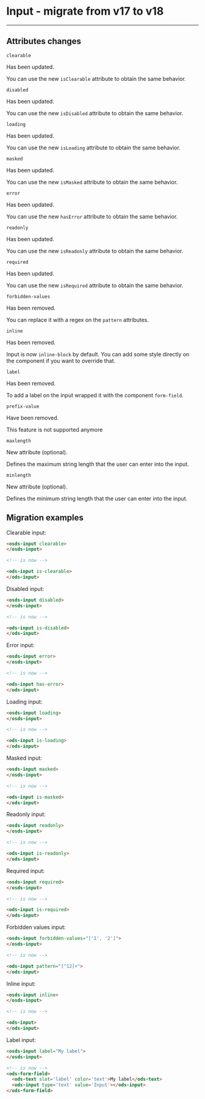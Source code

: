 
<Meta of={InputStories} name='Migration From 17.x' />

# Input - migrate from v17 to v18
----

## Attributes changes

`clearable` <ods-badge size="sm" icon="circle-info" label="Updated"></ods-badge>

Has been updated.

You can use the new `isClearable` attribute to obtain the same behavior.

`disabled` <ods-badge size="sm" icon="circle-info" label="Updated"></ods-badge>

Has been updated.

You can use the new `isDisabled` attribute to obtain the same behavior.

`loading` <ods-badge size="sm" icon="circle-info" label="Updated"></ods-badge>

Has been updated.

You can use the new `isLoading` attribute to obtain the same behavior.

`masked` <ods-badge size="sm" icon="circle-info" label="Updated"></ods-badge>

Has been updated.

You can use the new `isMasked` attribute to obtain the same behavior.

`error` <ods-badge size="sm" icon="circle-info" label="Updated"></ods-badge>

Has been updated.

You can use the new `hasError` attribute to obtain the same behavior.

`readonly` <ods-badge size="sm" icon="circle-info" label="Updated"></ods-badge>

Has been updated.

You can use the new `isReadonly` attribute to obtain the same behavior.

`required` <ods-badge size="sm" icon="circle-info" label="Updated"></ods-badge>

Has been updated.

You can use the new `isRequired` attribute to obtain the same behavior.

`forbidden-values` <ods-badge size="sm" color="critical" icon="circle-xmark" label="Removed"></ods-badge>

Has been removed.

You can replace it with a regex on the `pattern` attributes.

`inline` <ods-badge size="sm" color="critical" icon="circle-xmark" label="Removed"></ods-badge>

Has been removed.

Input is now `inline-block` by default.
You can add some style directly on the component if you want to override that.

`label` <ods-badge size="sm" color="critical" icon="circle-xmark" label="Removed"></ods-badge>

Has been removed.

To add a label on the input wrapped it with the component `form-field`.

`prefix-value` <ods-badge size="sm" color="critical" icon="circle-xmark" label="Removed"></ods-badge>

Have been removed.

This feature is not supported anymore

`maxlength` <ods-badge size="sm" color="success" icon="star" label="New"></ods-badge>

New attribute (optional).

Defines the maximum string length that the user can enter into the input.

`minlength` <ods-badge size="sm" color="success" icon="star" label="New"></ods-badge>

New attribute (optional).

Defines the minimum string length that the user can enter into the input.

## Migration examples


Clearable input:
```html
<osds-input clearable>
</osds-input>

<!-- is now -->

<ods-input is-clearable>
</ods-input>
```

Disabled input:
```html
<osds-input disabled>
</osds-input>

<!-- is now -->

<ods-input is-disabled>
</ods-input>
```

Error input:
```html
<osds-input error>
</osds-input>

<!-- is now -->

<ods-input has-error>
</ods-input>
```

Loading input:
```html
<osds-input loading>
</osds-input>

<!-- is now -->

<ods-input is-loading>
</ods-input>
```

Masked input:
```html
<osds-input masked>
</osds-input>

<!-- is now -->

<ods-input is-masked>
</ods-input>
```

Readonly input:
```html
<osds-input readonly>
</osds-input>

<!-- is now -->

<ods-input is-readonly>
</ods-input>
```

Required input:
```html
<osds-input required>
</osds-input>

<!-- is now -->

<ods-input is-required>
</ods-input>
```

Forbidden values input:
```html
<osds-input forbidden-values="['1', '2']">
</osds-input>

<!-- is now -->

<ods-input pattern="[^12]+">
</ods-input>
```

Inline input:
```html
<osds-input inline>
</osds-input>

<!-- is now -->

<ods-input>
</ods-input>
```

Label input:
```html
<osds-input label="My label">
</osds-input>

<!-- is now -->
<ods-form-field>
  <ods-text slot='label' color='text'>My label</ods-text>
  <ods-input type='text' value='Input'></ods-input>
</ods-form-field>
```

